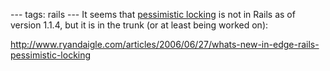 ---
tags: rails
---
It seems that [[pessimistic locking]] is not in Rails as of version 1.1.4, but it is in the trunk (or at least being worked on):

http://www.ryandaigle.com/articles/2006/06/27/whats-new-in-edge-rails-pessimistic-locking
